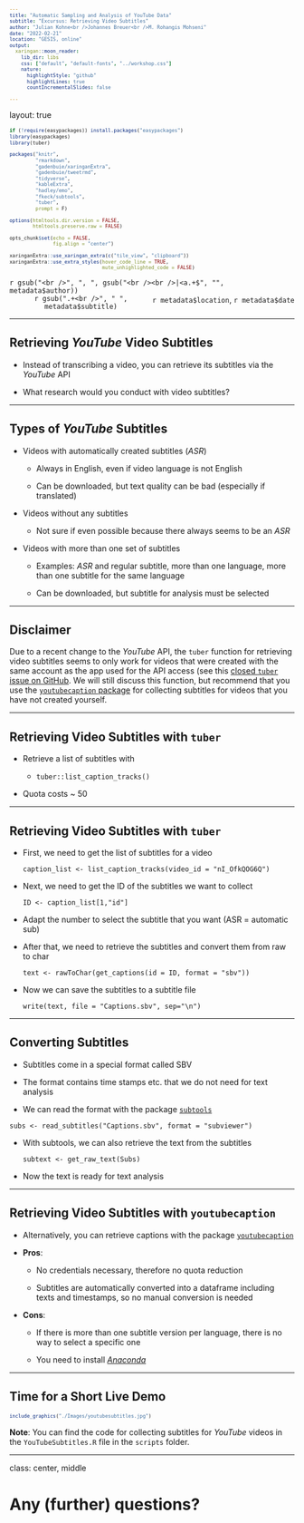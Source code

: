 ```yaml
--- 
title: "Automatic Sampling and Analysis of YouTube Data"
subtitle: "Excursus: Retrieving Video Subtitles"
author: "Julian Kohne<br />Johannes Breuer<br />M. Rohangis Mohseni"
date: "2022-02-21"
location: "GESIS, online" 
output:
  xaringan::moon_reader:
    lib_dir: libs
    css: ["default", "default-fonts", "../workshop.css"]
    nature:
      highlightStyle: "github"
      highlightLines: true
      countIncrementalSlides: false

---
```


layout: true

```r
if (!require(easypackages)) install.packages("easypackages")
library(easypackages)
library(tuber)

packages("knitr",
         "rmarkdown",
         "gadenbuie/xaringanExtra",
         "gadenbuie/tweetrmd",
         "tidyverse",
         "kableExtra",
         "hadley/emo",
         "fkeck/subtools",
         "tuber",
         prompt = F)

options(htmltools.dir.version = FALSE,
        htmltools.preserve.raw = FALSE)

opts_chunk$set(echo = FALSE,
               fig.align = "center")

xaringanExtra::use_xaringan_extra(c("tile_view", "clipboard"))
xaringanExtra::use_extra_styles(hover_code_line = TRUE,
                                mute_unhighlighted_code = FALSE)
```

<div class="my-footer">
  <div style="float: left;"><span>`r gsub("<br />", ", ", gsub("<br /><br />|<a.+$", "", metadata$author))`</span></div>
  <div style="float: right;"><span>`r metadata$location`, `r metadata$date`</span></div>
  <div style="text-align: center;"><span>`r gsub(".+<br />", " ", metadata$subtitle)`</span></div>
</div>

<style type="text/css">

pre {
  font-size: 10px
}
</style>

---


## Retrieving *YouTube* Video Subtitles

- Instead of transcribing a video, you can retrieve its subtitles via the *YouTube* API

- What research would you conduct with video subtitles?

---

## Types of *YouTube* Subtitles

- Videos with automatically created subtitles (<i>ASR</i>)

  - Always in English, even if video language is not English

  - Can be downloaded, but text quality can be bad (especially if translated)

- Videos without any subtitles

  - Not sure if even possible because there always seems to be an <i>ASR</i>
  
- Videos with more than one set of subtitles

  - Examples: <i>ASR</i> and regular subtitle, more than one language, more than one subtitle for the same language

  - Can be downloaded, but subtitle for analysis must be selected

---

## Disclaimer

Due to a recent change to the *YouTube* API, the `tuber` function for retrieving video subtitles seems to only work for videos that were created with the same account as the app used for the API access (see this [closed `tuber` issue on GitHub](https://github.com/soodoku/tuber/issues/78). We will still discuss this function, but recommend that you use the [`youtubecaption` package](https://github.com/jooyoungseo/youtubecaption) for collecting subtitles for videos that you have not created yourself. 

---

## Retrieving Video Subtitles with `tuber`

- Retrieve a list of subtitles with

  - `tuber::list_caption_tracks()`
  
- Quota costs ~ 50
  
---

## Retrieving Video Subtitles with `tuber`

- First, we need to get the list of subtitles for a video

  `caption_list <- list_caption_tracks(video_id = "nI_OfkQOG6Q")`

- Next, we need to get the ID of the subtitles we want to collect

  `ID <- caption_list[1,"id"]`
  
- Adapt the number to select the subtitle that you want (ASR = automatic sub)

- After that, we need to retrieve the subtitles and convert them from raw to char

  `text <- rawToChar(get_captions(id = ID, format = "sbv"))`

- Now we can save the subtitles to a subtitle file

  `write(text, file = "Captions.sbv", sep="\n")`

---

## Converting Subtitles

- Subtitles come in a special format called SBV

- The format contains time stamps etc. that we do not need for text analysis

- We can read the format with the package [`subtools`](https://github.com/fkeck/subtools)

 `subs <- read_subtitles("Captions.sbv", format = "subviewer")`
 
- With subtools, we can also retrieve the text from the subtitles

  `subtext <- get_raw_text(Subs)`

- Now the text is ready for text analysis

---

## Retrieving Video Subtitles with `youtubecaption`

- Alternatively, you can retrieve captions with the package [`youtubecaption`](https://github.com/jooyoungseo/youtubecaption)

- **Pros**:

  - No credentials necessary, therefore no quota reduction
  
  - Subtitles are automatically converted into a dataframe including texts and timestamps, so no manual conversion is needed
  
- **Cons**:

  - If there is more than one subtitle version per language, there is no way to select a specific one
  
  - You need to install [*Anaconda*](https://www.anaconda.com/products/individual)

---

## Time for a Short Live Demo

```r
include_graphics("./Images/youtubesubtitles.jpg")
```

**Note**: You can find the code for collecting subtitles for *YouTube* videos in the `YouTubeSubtitles.R` file in the `scripts` folder.

---

class: center, middle

# Any (further) questions?
